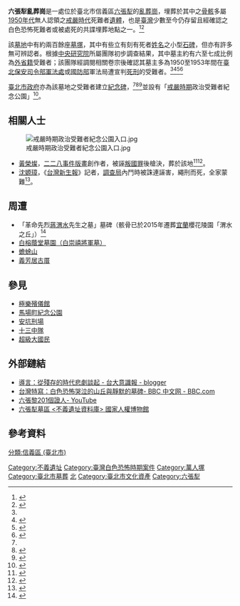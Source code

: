 {{tw monument
|name=戒嚴時期政治受難者墓園
|formername=
|image=
|imagename=
|othername=
|formalname=
|level=文化景觀
|class=歷史事件場所
|time=
|destroyed=
|date=2016年6月4日
|material= 
|location={{ROC-TW}}<br>[[臺北市|臺北市]][[信義區_(臺北市)|信義區]]六張犁崇德街山區 
|when=
|quantity=
|website=
|reg_url =https://nchdb.boch.gov.tw/assets/overview/culturalLandscape/20160604000001
}}
'''六張犁亂葬崗'''是一處位於臺北市信義區[[六張犁_(臺北市)|六張犁]]的[[萬人塚|亂葬崗]]，埋葬於其中之[[骨骸|骨骸]]多屬[[1950年代臺灣|1950年代]]無人認領之[[戒嚴時代|戒嚴時代]]死難者[[遺體|遺體]]，也是[[臺灣地區|臺灣]]少數至今仍存留且經確認之白色恐怖死難者或被處死的共諜埋葬地點之一。<ref name=":0">{{Cite web|url=http://ndweb.iis.sinica.edu.tw/TWM/Public/content/story/seal/liuzhangli.html|title=【魂滅六張犁】台灣外省人生命記憶與敘事資料庫數位典藏計畫，不凡的年代；我們的故事。|accessdate=2016-12-29|last=魁亨科技|first=iifun,|work=ndweb.iis.sinica.edu.tw|archive-date=2019-10-23|archive-url=https://web.archive.org/web/20191023215232/http://ndweb.iis.sinica.edu.tw/TWM/Public/content/story/seal/liuzhangli.html|dead-url=no}}</ref><ref>{{Cite news|url=http://opinion.cw.com.tw/blog/profile/52/article/3456|title=【投書】吳哲良：不合時宜的記憶——向成為資產前的烈焰青春致敬 - 獨立評論@天下 - 天下雜誌|newspaper=獨立評論@天下：最混亂的時代 最清明的聲音 - 天下雜誌|accessdate=2016-12-29|archive-date=2019-05-03|archive-url=https://web.archive.org/web/20190503023920/https://opinion.cw.com.tw/blog/profile/52/article/3456|dead-url=no}}</ref>

該[[墳場|墓地]]中有約兩百餘座[[墓塚|墓塚]]，其中有些立有刻有死者[[姓名|姓名]]之小型[[石碑|石碑]]，但亦有許多無可辨認者。根據[[中央研究院|中央研究院]]所屬團隊初步調查結果，其中墓主約有六至七成比例為[[臺灣外省人|外省籍]]受難者；該團隊經調閱相關卷宗後確認其墓主多為1950至1953年間在[[景美人權文化園區|臺北保安司令部軍法處]]或[[中華民國國防部|國防部]]軍法局遭宣判[[死刑|死刑]]的受難者。<ref name=":0" /><ref>{{Cite news|url=http://www.coolloud.org.tw/node/84902|title=白色恐怖受難者明於六張犁墓區舉行追思|date=2016-03-31|newspaper=苦勞網|accessdate=2016-12-29|archive-date=2019-05-03|archive-url=https://web.archive.org/web/20190503025222/https://www.coolloud.org.tw/node/84902|dead-url=no}}</ref><ref>{{Cite web|url=http://www.chinainperspective.com/ArtShow.aspx?AID=12077|title=曾建元: 六張犁戒嚴時期政治受難者紀念公園的歷史意義 -  纵览中国|accessdate=2016-12-29|work=www.chinainperspective.com|archive-date=2019-05-02|archive-url=https://web.archive.org/web/20190502052007/http://www.chinainperspective.com/ArtShow.aspx?AID=12077|dead-url=no}}</ref><ref>{{Cite news|url=http://www.appledaily.com.tw/realtimenews/article/new/20151015/711338/|title=六張犁墓區是台灣文化資產|last=|first=|date=|work=|newspaper=蘋果日報|accessdate=2016-12-29|language=zh-TW|archive-date=2017-10-23|archive-url=https://web.archive.org/web/20171023175140/http://www.appledaily.com.tw/realtimenews/article/new/20151015/711338/|dead-url=no}}</ref> 

[[臺北市政府|臺北市政府]]亦為該墓地之受難者建立[[紀念碑|紀念碑]]，<ref name=":0" /><ref>{{Cite news|url=https://www.twreporter.org/a/white-terror-liuzhangli|title=歷史迷霧中的六張犂──白色恐怖時期亂葬崗保存爭議 - 報導者 The Reporter|newspaper=報導者 The Reporter|accessdate=2016-12-29|archive-date=2020-11-13|archive-url=https://web.archive.org/web/20201113061801/https://www.twreporter.org/a/white-terror-liuzhangli|dead-url=no}}</ref><ref>{{Cite web|url=http://www.tonyhuang39.com/tony0960/tony0960.html|title=[北市信義]．戒嚴時期政治受難者紀念公園（Tony的自然人文旅記第0960篇）|accessdate=2016-12-29|author=|date=|publisher=|archive-date=2020-10-30|archive-url=https://web.archive.org/web/20201030073324/http://www.tonyhuang39.com/tony0960/tony0960.html|dead-url=no}}</ref>並設有「[[戒嚴時期|戒嚴時期]]政治受難者紀念公園」<ref>{{Cite web|url=http://blind.tpml.edu.tw/sp.asp?xdurl=superxd/PictorialContent.asp&icuitem=543927&mp=10|title=臺北市立圖書館--視障電子圖書館 ─|accessdate=2016-12-29|work=blind.tpml.edu.tw|archive-date=2019-05-02|archive-url=https://web.archive.org/web/20190502044833/http://blind.tpml.edu.tw/sp.asp?xdurl=superxd%2FPictorialContent.asp&icuitem=543927&mp=10|dead-url=no}}</ref>。

== 相關人士 ==
[[File:戒嚴時期政治受難者紀念公園入口.jpg|thumb]]
* [[黃榮燦|黃榮燦]]，[[二二八事件|二二八事件]][[版畫|版畫]]創作者，被誣[[叛國罪|叛國罪]]後槍決，葬於該地<ref>{{Cite web|url=https://redteam20141949.wordpress.com/2014/07/27/%e9%83%bd%e6%98%af%e6%ad%b7%e5%8f%b2%e7%9a%84%e6%ae%98%e7%95%99%e7%89%a9-%e2%94%80%e5%81%b4%e6%8f%8f%e3%80%8a%e7%b4%85%e5%ad%97%e5%9c%982014-1949%e3%80%8b%e5%8f%83%e8%a8%aa%e7%99%bd%e8%89%b2/|title=都是歷史的殘留物 ─側描《紅字團2014-1949》參訪白色恐怖亂葬崗計劃|accessdate=2016-12-29|date=2014-07-27|last=redteam20141949|work=紅字團  2014-1949|archive-date=2019-05-02|archive-url=https://web.archive.org/web/20190502035554/https://redteam20141949.wordpress.com/2014/07/27/%e9%83%bd%e6%98%af%e6%ad%b7%e5%8f%b2%e7%9a%84%e6%ae%98%e7%95%99%e7%89%a9-%e2%94%80%e5%81%b4%e6%8f%8f%e3%80%8a%e7%b4%85%e5%ad%97%e5%9c%982014-1949%e3%80%8b%e5%8f%83%e8%a8%aa%e7%99%bd%e8%89%b2/|dead-url=no}}</ref><ref>{{Cite web |url=http://travel.culture.tw/template/StrokePage.aspx?Sid=77# |title=人文歷史深度旅遊雲端應用計畫 臺灣深度之旅 |3=推薦行程 |4=人文走廊白色恐怖受難者 |access-date=2016-12-29 |archive-url=https://web.archive.org/web/20161230002303/http://travel.culture.tw/template/StrokePage.aspx?Sid=77 |archive-date=2016-12-30 |dead-url=yes }}</ref>。
* [[沈嫄璋|沈嫄璋]]，《[[台灣新生報|台灣新生報]]》記者，[[調查局|調查局]]內鬥時被誅連誣害，繩刑而死，全家蒙難<ref>{{Cite news|url=http://newtalk.tw/news/view/2011-09-07/17613?pcview=1|title=省政女記者遭刑死 恐怖時代含冤仍未白|language=zh-tw|publisher=[[新頭殼|新頭殼]]|author=陳銘城|date=2011-09-07|accessdate=2015-09-05|archive-date=2016-03-05|archive-url=https://web.archive.org/web/20160305024029/http://newtalk.tw/news/view/2011-09-07/17613?pcview=1|dead-url=no}}</ref>。

== 周遭 ==
* 「革命先烈[[蔣渭水|蔣渭水]]先生之墓」墓碑（骸骨已於2015年遷葬[[宜蘭縣|宜蘭]]櫻花陵園「渭水之丘」）<ref>{{Cite news|url=http://www.storm.mg/article/68980|title=84年間3度遷葬漂泊 蔣渭水遺骨17日將回歸故土宜蘭|author=|last=|date=|work=風傳媒|accessdate=2017-10-23|language=zh-TW|archive-date=2019-05-02|archive-url=https://web.archive.org/web/20190502175902/https://www.storm.mg/article/68980|dead-url=no}}</ref>
* [[白榕蔭堂墓園（白崇禧將軍墓）|白榕蔭堂墓園（白崇禧將軍墓）]]
* [[蟾蜍山|蟾蜍山]]
* [[義芳居古厝|義芳居古厝]]

== 參見 ==
* [[極樂殯儀館|極樂殯儀館]]
* [[馬場町紀念公園|馬場町紀念公園]]
* [[安坑刑場|安坑刑場]]
* [[綠島人權文化園區#十三中隊|十三中隊]]
* [[超級大國民|超級大國民]]

== 外部鏈結 ==
* [http://cpaper-blog.blogspot.tw/2012/05/blog-post_2017.html 導言：從殘存的時代悲劇談起 - 台大意識報 - blogger] {{Wayback|url=http://cpaper-blog.blogspot.tw/2012/05/blog-post_2017.html |date=20171023230419 }}
* [http://www.bbc.com/zhongwen/trad/china/2016/03/160309_taiwan_white_terror 台灣特寫：白色恐怖哭泣的山丘與靜默的墓碑- BBC 中文网 - BBC.com] {{Wayback|url=http://www.bbc.com/zhongwen/trad/china/2016/03/160309_taiwan_white_terror |date=20190503001127 }}
* [https://www.youtube.com/watch?v=17o27S4a4-M 六張黎201個證人- YouTube] {{Wayback|url=https://www.youtube.com/watch?v=17o27S4a4-M |date=20190514040252 }}
* [https://hsi.nhrm.gov.tw/home/zh-tw/injusticelandmarks/112553  六張犁墓區 <不義遺址資料庫> 國家人權博物館] {{Wayback|url=https://hsi.nhrm.gov.tw/home/zh-tw/injusticelandmarks/112553 |date=20201101031940 }}

== 參考資料 ==
{{Reflist|2}}

{{臺北市文化資產}}
{{不義遺址}}
{{Authority control}}

[[Category:不義遺址|Category:不義遺址]]
[[Category:臺灣白色恐怖時期案件|Category:臺灣白色恐怖時期案件]]
[[Category:萬人塚|Category:萬人塚]]
[[Category:臺北市墓葬|Category:臺北市墓葬]]
[[分類:信義區_(臺北市)|分類:信義區 (臺北市)]]
[[Category:台灣文化景觀|北]]
[[Category:臺北市文化資產|Category:臺北市文化資產]]
[[Category:六張犁|Category:六張犁]]